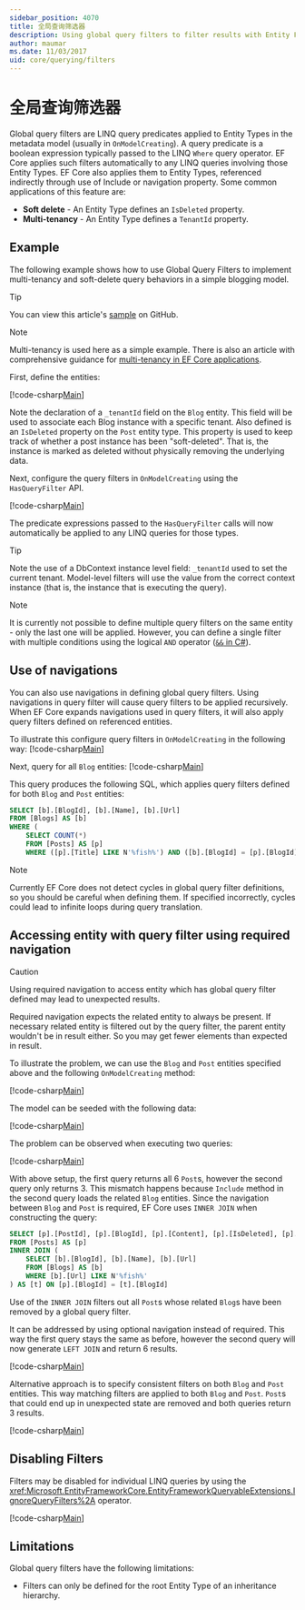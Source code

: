 ```yaml
---
sidebar_position: 4070
title: 全局查询筛选器
description: Using global query filters to filter results with Entity Framework Core
author: maumar
ms.date: 11/03/2017
uid: core/querying/filters
---
```



# 全局查询筛选器


Global query filters are LINQ query predicates applied to Entity Types in the metadata model (usually in `OnModelCreating`). A query predicate is a boolean expression typically passed to the LINQ `Where` query operator.  EF Core applies such filters automatically to any LINQ queries involving those Entity Types.  EF Core also applies them to Entity Types, referenced indirectly through use of Include or navigation property. Some common applications of this feature are:

* **Soft delete** - An Entity Type defines an `IsDeleted` property.
* **Multi-tenancy** - An Entity Type defines a `TenantId` property.

## Example

The following example shows how to use Global Query Filters to implement multi-tenancy and soft-delete query behaviors in a simple blogging model.

> [!TIP]
> You can view this article's [sample](https://github.com/dotnet/EntityFramework.Docs/tree/main/samples/core/Querying/QueryFilters) on GitHub.

> [!NOTE]
> Multi-tenancy is used here as a simple example. There is also an article with comprehensive guidance for [multi-tenancy in EF Core applications](xref:core/miscellaneous/multitenancy).

First, define the entities:

[!code-csharp[Main](../../../samples/core/Querying/QueryFilters/Entities.cs#Entities)]

Note the declaration of a `_tenantId` field on the `Blog` entity. This field will be used to associate each Blog instance with a specific tenant. Also defined is an `IsDeleted` property on the `Post` entity type. This property is used to keep track of whether a post instance has been "soft-deleted". That is, the instance is marked as deleted without physically removing the underlying data.

Next, configure the query filters in `OnModelCreating` using the `HasQueryFilter` API.

[!code-csharp[Main](../../../samples/core/Querying/QueryFilters/BloggingContext.cs#FilterConfiguration)]

The predicate expressions passed to the `HasQueryFilter` calls will now automatically be applied to any LINQ queries for those types.

> [!TIP]
> Note the use of a DbContext instance level field: `_tenantId` used to set the current tenant. Model-level filters will use the value from the correct context instance (that is, the instance that is executing the query).

> [!NOTE]
> It is currently not possible to define multiple query filters on the same entity - only the last one will be applied. However, you can define a single filter with multiple conditions using the logical `AND` operator ([`&&` in C#](/dotnet/csharp/language-reference/operators/boolean-logical-operators#conditional-logical-and-operator-)).

## Use of navigations

You can also use navigations in defining global query filters. Using navigations in query filter will cause query filters to be applied recursively. When EF Core expands navigations used in query filters, it will also apply query filters defined on referenced entities.

To illustrate this configure query filters in `OnModelCreating` in the following way:
[!code-csharp[Main](../../../samples/core/Querying/QueryFilters/FilteredBloggingContextRequired.cs#NavigationInFilter)]

Next, query for all `Blog` entities:
[!code-csharp[Main](../../../samples/core/Querying/QueryFilters/Program.cs#QueriesNavigation)]

This query produces the following SQL, which applies query filters defined for both `Blog` and `Post` entities:

```sql
SELECT [b].[BlogId], [b].[Name], [b].[Url]
FROM [Blogs] AS [b]
WHERE (
    SELECT COUNT(*)
    FROM [Posts] AS [p]
    WHERE ([p].[Title] LIKE N'%fish%') AND ([b].[BlogId] = [p].[BlogId])) > 0
```

> [!NOTE]
> Currently EF Core does not detect cycles in global query filter definitions, so you should be careful when defining them. If specified incorrectly, cycles could lead to infinite loops during query translation.

## Accessing entity with query filter using required navigation

> [!CAUTION]
> Using required navigation to access entity which has global query filter defined may lead to unexpected results.

Required navigation expects the related entity to always be present. If necessary related entity is filtered out by the query filter, the parent entity wouldn't be in result either. So you may get fewer elements than expected in result.

To illustrate the problem, we can use the `Blog` and `Post` entities specified above and the following `OnModelCreating` method:

[!code-csharp[Main](../../../samples/core/Querying/QueryFilters/FilteredBloggingContextRequired.cs#IncorrectFilter)]

The model can be seeded with the following data:

[!code-csharp[Main](../../../samples/core/Querying/QueryFilters/Program.cs#SeedData)]

The problem can be observed when executing two queries:

[!code-csharp[Main](../../../samples/core/Querying/QueryFilters/Program.cs#Queries)]

With above setup, the first query returns all 6 `Post`s, however the second query only returns 3. This mismatch happens because `Include` method in the second query loads the related `Blog` entities. Since the navigation between `Blog` and `Post` is required, EF Core uses `INNER JOIN` when constructing the query:

```sql
SELECT [p].[PostId], [p].[BlogId], [p].[Content], [p].[IsDeleted], [p].[Title], [t].[BlogId], [t].[Name], [t].[Url]
FROM [Posts] AS [p]
INNER JOIN (
    SELECT [b].[BlogId], [b].[Name], [b].[Url]
    FROM [Blogs] AS [b]
    WHERE [b].[Url] LIKE N'%fish%'
) AS [t] ON [p].[BlogId] = [t].[BlogId]
```

Use of the `INNER JOIN` filters out all `Post`s whose related `Blog`s have been removed by a global query filter.

It can be addressed by using optional navigation instead of required.
This way the first query stays the same as before, however the second query will now generate `LEFT JOIN` and return 6 results.

[!code-csharp[Main](../../../samples/core/Querying/QueryFilters/FilteredBloggingContextRequired.cs#OptionalNavigation)]

Alternative approach is to specify consistent filters on both `Blog` and `Post` entities.
This way matching filters are applied to both `Blog` and `Post`. `Post`s that could end up in unexpected state are removed and both queries return 3 results.

[!code-csharp[Main](../../../samples/core/Querying/QueryFilters/FilteredBloggingContextRequired.cs#MatchingFilters)]

## Disabling Filters

Filters may be disabled for individual LINQ queries by using the <xref:Microsoft.EntityFrameworkCore.EntityFrameworkQueryableExtensions.IgnoreQueryFilters%2A> operator.

[!code-csharp[Main](../../../samples/core/Querying/QueryFilters/Program.cs#IgnoreFilters)]

## Limitations

Global query filters have the following limitations:

* Filters can only be defined for the root Entity Type of an inheritance hierarchy.
